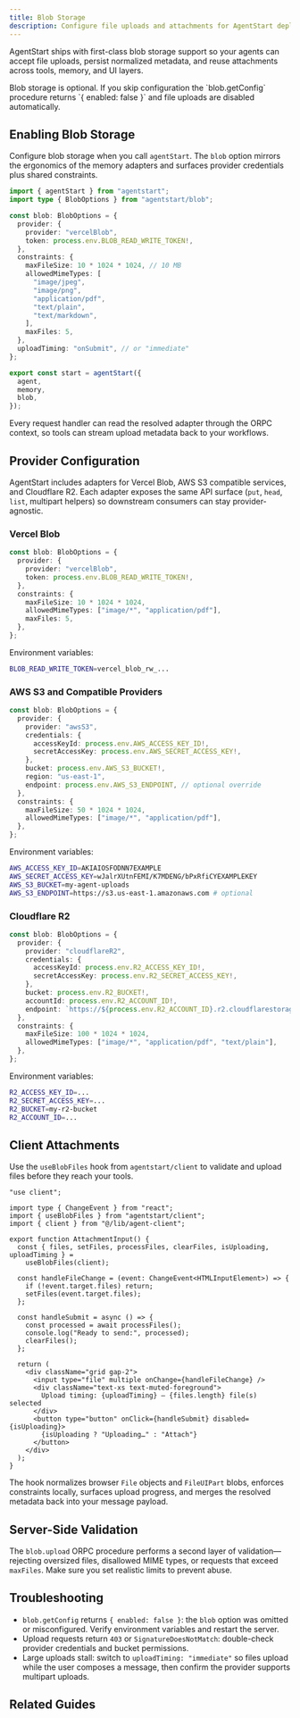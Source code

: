 ```yaml
---
title: Blob Storage
description: Configure file uploads and attachments for AgentStart deployments
---
```


AgentStart ships with first-class blob storage support so your agents can accept file uploads, persist normalized metadata, and reuse attachments across tools, memory, and UI layers.

<Callout>
  Blob storage is optional. If you skip configuration the `blob.getConfig` procedure returns `{ enabled: false }` and file uploads are disabled automatically.
</Callout>

## Enabling Blob Storage

Configure blob storage when you call `agentStart`. The `blob` option mirrors the ergonomics of the memory adapters and surfaces provider credentials plus shared constraints.

```ts title="lib/agent.ts"
import { agentStart } from "agentstart";
import type { BlobOptions } from "agentstart/blob";

const blob: BlobOptions = {
  provider: {
    provider: "vercelBlob",
    token: process.env.BLOB_READ_WRITE_TOKEN!,
  },
  constraints: {
    maxFileSize: 10 * 1024 * 1024, // 10 MB
    allowedMimeTypes: [
      "image/jpeg",
      "image/png",
      "application/pdf",
      "text/plain",
      "text/markdown",
    ],
    maxFiles: 5,
  },
  uploadTiming: "onSubmit", // or "immediate"
};

export const start = agentStart({
  agent,
  memory,
  blob,
});
```

Every request handler can read the resolved adapter through the ORPC context, so tools can stream upload metadata back to your workflows.

## Provider Configuration

AgentStart includes adapters for Vercel Blob, AWS S3 compatible services, and Cloudflare R2. Each adapter exposes the same API surface (`put`, `head`, `list`, multipart helpers) so downstream consumers can stay provider-agnostic.

### Vercel Blob

```ts title="lib/agent.ts"
const blob: BlobOptions = {
  provider: {
    provider: "vercelBlob",
    token: process.env.BLOB_READ_WRITE_TOKEN!,
  },
  constraints: {
    maxFileSize: 10 * 1024 * 1024,
    allowedMimeTypes: ["image/*", "application/pdf"],
    maxFiles: 5,
  },
};
```

Environment variables:

```bash title=".env"
BLOB_READ_WRITE_TOKEN=vercel_blob_rw_...
```

### AWS S3 and Compatible Providers

```ts title="lib/agent.ts"
const blob: BlobOptions = {
  provider: {
    provider: "awsS3",
    credentials: {
      accessKeyId: process.env.AWS_ACCESS_KEY_ID!,
      secretAccessKey: process.env.AWS_SECRET_ACCESS_KEY!,
    },
    bucket: process.env.AWS_S3_BUCKET!,
    region: "us-east-1",
    endpoint: process.env.AWS_S3_ENDPOINT, // optional override
  },
  constraints: {
    maxFileSize: 50 * 1024 * 1024,
    allowedMimeTypes: ["image/*", "application/pdf"],
  },
};
```

Environment variables:

```bash title=".env"
AWS_ACCESS_KEY_ID=AKIAIOSFODNN7EXAMPLE
AWS_SECRET_ACCESS_KEY=wJalrXUtnFEMI/K7MDENG/bPxRfiCYEXAMPLEKEY
AWS_S3_BUCKET=my-agent-uploads
AWS_S3_ENDPOINT=https://s3.us-east-1.amazonaws.com # optional
```

### Cloudflare R2

```ts title="lib/agent.ts"
const blob: BlobOptions = {
  provider: {
    provider: "cloudflareR2",
    credentials: {
      accessKeyId: process.env.R2_ACCESS_KEY_ID!,
      secretAccessKey: process.env.R2_SECRET_ACCESS_KEY!,
    },
    bucket: process.env.R2_BUCKET!,
    accountId: process.env.R2_ACCOUNT_ID!,
    endpoint: `https://${process.env.R2_ACCOUNT_ID}.r2.cloudflarestorage.com`,
  },
  constraints: {
    maxFileSize: 100 * 1024 * 1024,
    allowedMimeTypes: ["image/*", "application/pdf", "text/plain"],
  },
};
```

Environment variables:

```bash title=".env"
R2_ACCESS_KEY_ID=...
R2_SECRET_ACCESS_KEY=...
R2_BUCKET=my-r2-bucket
R2_ACCOUNT_ID=...
```

## Client Attachments

Use the `useBlobFiles` hook from `agentstart/client` to validate and upload files before they reach your tools.

```tsx title="components/attachment-input.tsx"
"use client";

import type { ChangeEvent } from "react";
import { useBlobFiles } from "agentstart/client";
import { client } from "@/lib/agent-client";

export function AttachmentInput() {
  const { files, setFiles, processFiles, clearFiles, isUploading, uploadTiming } =
    useBlobFiles(client);

  const handleFileChange = (event: ChangeEvent<HTMLInputElement>) => {
    if (!event.target.files) return;
    setFiles(event.target.files);
  };

  const handleSubmit = async () => {
    const processed = await processFiles();
    console.log("Ready to send:", processed);
    clearFiles();
  };

  return (
    <div className="grid gap-2">
      <input type="file" multiple onChange={handleFileChange} />
      <div className="text-xs text-muted-foreground">
        Upload timing: {uploadTiming} — {files.length} file(s) selected
      </div>
      <button type="button" onClick={handleSubmit} disabled={isUploading}>
        {isUploading ? "Uploading…" : "Attach"}
      </button>
    </div>
  );
}
```

The hook normalizes browser `File` objects and `FileUIPart` blobs, enforces constraints locally, surfaces upload progress, and merges the resolved metadata back into your message payload.

## Server-Side Validation

The `blob.upload` ORPC procedure performs a second layer of validation—rejecting oversized files, disallowed MIME types, or requests that exceed `maxFiles`. Make sure you set realistic limits to prevent abuse.

## Troubleshooting

- `blob.getConfig` returns `{ enabled: false }`: the `blob` option was omitted or misconfigured. Verify environment variables and restart the server.
- Upload requests return `403` or `SignatureDoesNotMatch`: double-check provider credentials and bucket permissions.
- Large uploads stall: switch to `uploadTiming: "immediate"` so files upload while the user composes a message, then confirm the provider supports multipart uploads.

## Related Guides

<Cards>
  <Card title="Prompt Input Component" href="/docs/components/prompt-input" />
  <Card title="Next.js Integration" href="/docs/integrations/next" />
  <Card title="Database Concepts" href="/docs/concepts/database" />
</Cards>
